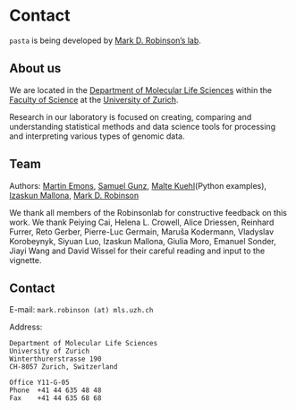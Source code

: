 # Contact
`pasta` is being developed by [Mark D. Robinson's lab](https://robinsonlabuzh.github.io/).

## About us
We are located in the [Department of Molecular Life Sciences](https://www.mls.uzh.ch/en.html) within the [Faculty of Science](https://www.mnf.uzh.ch/en.html) at the [University of Zurich](https://www.uzh.ch/en.html).

Research in our laboratory is focused on creating, comparing and understanding statistical methods and data science tools for processing and interpreting various types of genomic data.

## Team
Authors: [Martin Emons](https://orcid.org/0009-0000-5219-5311), [Samuel Gunz](https://orcid.org/0000-0002-8909-0932), [Malte Kuehl](https://orcid.org/0000-0003-4167-2498)(Python examples), [Izaskun Mallona](https://orcid.org/0000-0002-2853-7526), [Mark D. Robinson](https://orcid.org/0000-0002-3048-5518) \

We thank all members of the Robinsonlab for constructive feedback on this work. We thank Peiying Cai, Helena L. Crowell, Alice Driessen, Reinhard Furrer, Reto Gerber, Pierre-Luc Germain, Maruša Kodermann, Vladyslav Korobeynyk, Siyuan Luo, Izaskun Mallona, Giulia Moro, Emanuel Sonder, Jiayi Wang and David Wissel for their careful reading and input to the vignette.

## Contact
E-mail: `mark.robinson (at) mls.uzh.ch`

Address:
```
Department of Molecular Life Sciences
University of Zurich
Winterthurerstrasse 190
CH-8057 Zurich, Switzerland

Office Y11-G-05
Phone  +41 44 635 48 48
Fax    +41 44 635 68 68
```